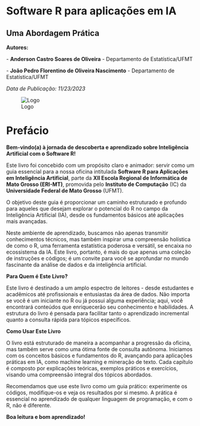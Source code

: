 # Software R para aplicações em IA

## Uma Abordagem Prática

**Autores:**

\- **Anderson Castro Soares de Oliveira** - Departamento de Estatística/UFMT

\- **João Pedro Florentino de Oliveira Nascimento** - Departamento de Estatística/UFMT

*Data de Publicação: 11/23/2023*

![Logo](imagens/Eri-Logo.jpg)

# Prefácio {.unnumbered}

**Bem-vindo(a) à jornada de descoberta e aprendizado sobre Inteligência Artificial com o Software R!**

Este livro foi concebido com um propósito claro e animador: servir como um guia essencial para a nossa oficina intitulada **Software R para Aplicações em Inteligência Artificial**, parte da **XII Escola Regional de Informática de Mato Grosso (ERI-MT)**, promovida pelo **Instituto de Computação** (IC) da **Universidade Federal de Mato Grosso** (UFMT).

O objetivo deste guia é proporcionar um caminho estruturado e profundo para aqueles que desejam explorar o potencial do R no campo da Inteligência Artificial (IA), desde os fundamentos básicos até aplicações mais avançadas.

Neste ambiente de aprendizado, buscamos não apenas transmitir conhecimentos técnicos, mas também inspirar uma compreensão holística de como o R, uma ferramenta estatística poderosa e versátil, se encaixa no ecossistema da IA. Este livro, portanto, é mais do que apenas uma coleção de instruções e códigos; é um convite para você se aprofundar no mundo fascinante da análise de dados e da inteligência artificial.

**Para Quem é Este Livro?**

Este livro é destinado a um amplo espectro de leitores - desde estudantes e acadêmicos até profissionais e entusiastas da área de dados. Não importa se você é um iniciante no R ou já possui alguma experiência; aqui, você encontrará conteúdos que enriquecerão seu conhecimento e habilidades. A estrutura do livro é pensada para facilitar tanto o aprendizado incremental quanto a consulta rápida para tópicos específicos.

**Como Usar Este Livro**

O livro está estruturado de maneira a acompanhar a progressão da oficina, mas também serve como uma ótima fonte de consulta autônoma. Iniciamos com os conceitos básicos e fundamentos do R, avançando para aplicações práticas em IA, como machine learning e mineração de texto. Cada capítulo é composto por explicações teóricas, exemplos práticos e exercícios, visando uma compreensão integral dos tópicos abordados.

Recomendamos que use este livro como um guia prático: experimente os códigos, modifique-os e veja os resultados por si mesmo. A prática é essencial no aprendizado de qualquer linguagem de programação, e com o R, não é diferente.

**Boa leitura e bom aprendizado!**

